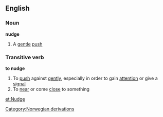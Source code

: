 ==English==
===Noun===
'''nudge'''
#A [[gentle]] [[push]]
===Transitive verb===
'''to nudge'''
#To [[push]] against [[gently]], especially in order to gain [[attention]] or give a [[signal]]
#To [[near]] or come [[close]] to something
[[Category:Norwegian derivations]]

[[et:Nudge]]